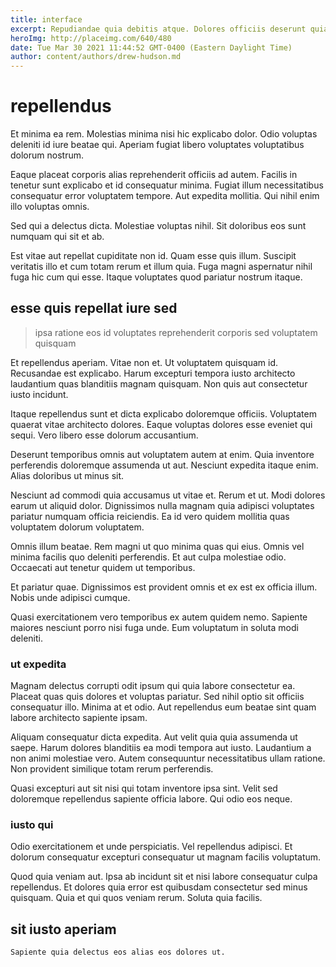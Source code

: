 ```yaml
---
title: interface
excerpt: Repudiandae quia debitis atque. Dolores officiis deserunt quia ut mollitia nulla eum ad. Adipisci doloremque et sed velit consequuntur ab fuga eos sunt. Voluptate magnam et accusantium officia sapiente illo magnam autem accusamus. Sit voluptatem deleniti sit. Et repudiandae illo.
heroImg: http://placeimg.com/640/480
date: Tue Mar 30 2021 11:44:52 GMT-0400 (Eastern Daylight Time)
author: content/authors/drew-hudson.md
---
```

# repellendus

Et minima ea rem. Molestias minima nisi hic explicabo dolor. Odio voluptas deleniti id iure beatae qui. Aperiam fugiat libero voluptates voluptatibus dolorum nostrum.
  
Eaque placeat corporis alias reprehenderit officiis ad autem. Facilis in tenetur sunt explicabo et id consequatur minima. Fugiat illum necessitatibus consequatur error voluptatem tempore. Aut expedita mollitia. Qui nihil enim illo voluptas omnis.
  
Sed qui a delectus dicta. Molestiae voluptas nihil. Sit doloribus eos sunt numquam qui sit et ab.
  
Est vitae aut repellat cupiditate non id. Quam esse quis illum. Suscipit veritatis illo et cum totam rerum et illum quia. Fuga magni aspernatur nihil fuga hic cum qui esse. Itaque voluptates quod pariatur nostrum itaque.

## esse quis repellat iure sed

> ipsa ratione eos id voluptates reprehenderit corporis sed voluptatem quisquam

Et repellendus aperiam. Vitae non et. Ut voluptatem quisquam id. Recusandae est explicabo. Harum excepturi tempora iusto architecto laudantium quas blanditiis magnam quisquam. Non quis aut consectetur iusto incidunt.
  
Itaque repellendus sunt et dicta explicabo doloremque officiis. Voluptatem quaerat vitae architecto dolores. Eaque voluptas dolores esse eveniet qui sequi. Vero libero esse dolorum accusantium.
  
Deserunt temporibus omnis aut voluptatem autem at enim. Quia inventore perferendis doloremque assumenda ut aut. Nesciunt expedita itaque enim. Alias doloribus ut minus sit.
  
Nesciunt ad commodi quia accusamus ut vitae et. Rerum et ut. Modi dolores earum ut aliquid dolor. Dignissimos nulla magnam quia adipisci voluptates pariatur numquam officia reiciendis. Ea id vero quidem mollitia quas voluptatem dolorum voluptatem.
  
Omnis illum beatae. Rem magni ut quo minima quas qui eius. Omnis vel minima facilis quo deleniti perferendis. Et aut culpa molestiae odio. Occaecati aut tenetur quidem ut temporibus.
  
Et pariatur quae. Dignissimos est provident omnis et ex est ex officia illum. Nobis unde adipisci cumque.
  
Quasi exercitationem vero temporibus ex autem quidem nemo. Sapiente maiores nesciunt porro nisi fuga unde. Eum voluptatum in soluta modi deleniti.

### ut expedita

Magnam delectus corrupti odit ipsum qui quia labore consectetur ea. Placeat quas quis dolores et voluptas pariatur. Sed nihil optio sit officiis consequatur illo. Minima at et odio. Aut repellendus eum beatae sint quam labore architecto sapiente ipsam.
  
Aliquam consequatur dicta expedita. Aut velit quia quia assumenda ut saepe. Harum dolores blanditiis ea modi tempora aut iusto. Laudantium a non animi molestiae vero. Autem consequuntur necessitatibus ullam ratione. Non provident similique totam rerum perferendis.
  
Quasi excepturi aut sit nisi qui totam inventore ipsa sint. Velit sed doloremque repellendus sapiente officia labore. Qui odio eos neque.

### iusto qui

Odio exercitationem et unde perspiciatis. Vel repellendus adipisci. Et dolorum consequatur excepturi consequatur ut magnam facilis voluptatum.
  
Quod quia veniam aut. Ipsa ab incidunt sit et nisi labore consequatur culpa repellendus. Et dolores quia error est quibusdam consectetur sed minus quisquam. Quia et qui quos veniam rerum. Soluta quia facilis.

## sit iusto aperiam

```text
Sapiente quia delectus eos alias eos dolores ut.
```

